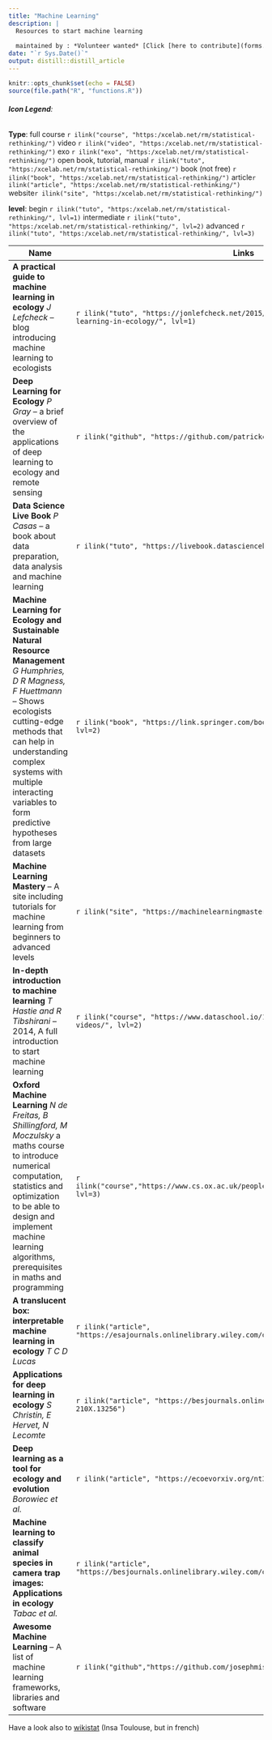 ```yaml
---
title: "Machine Learning"
description: |
  Resources to start machine learning
  
  maintained by : *Volunteer wanted* [Click [here to contribute](forms.html)]{style="float:right"}
date: "`r Sys.Date()`"
output: distill::distill_article
---
```


```r
knitr::opts_chunk$set(echo = FALSE)
source(file.path("R", "functions.R"))
```
###### **Icon Legend**:
**Type**:
full course `r ilink("course", "https:/xcelab.net/rm/statistical-rethinking/")`
video `r ilink("video", "https:/xcelab.net/rm/statistical-rethinking/")`
exo `r ilink("exo", "https:/xcelab.net/rm/statistical-rethinking/")`
open book, tutorial, manual `r ilink("tuto", "https:/xcelab.net/rm/statistical-rethinking/")`
book (not free) `r ilink("book", "https:/xcelab.net/rm/statistical-rethinking/")`
article`r ilink("article", "https:/xcelab.net/rm/statistical-rethinking/")`
website`r ilink("site", "https:/xcelab.net/rm/statistical-rethinking/")`

**level**: begin `r ilink("tuto", "https:/xcelab.net/rm/statistical-rethinking/", lvl=1)` intermediate `r ilink("tuto", "https:/xcelab.net/rm/statistical-rethinking/", lvl=2)` advanced `r ilink("tuto", "https:/xcelab.net/rm/statistical-rethinking/", lvl=3)`


| Name                                      | Links |
|-------------------------------------------|-------|
|**A practical guide to machine learning in ecology** *J Lefcheck* -- blog introducing machine learning to ecologists|`r ilink("tuto", "https://jonlefcheck.net/2015/02/06/a-practical-guide-to-machine-learning-in-ecology/", lvl=1)`|
|**Deep Learning for Ecology** *P Gray* -- a brief overview of the applications of deep learning to ecology and remote sensing|`r ilink("github", "https://github.com/patrickcgray/deep_learning_ecology", lvl=1)`|
|**Data Science Live Book** *P Casas* -- a book about data preparation, data analysis and machine learning|`r ilink("tuto", "https://livebook.datascienceheroes.com/", lvl=1)`|
|**Machine Learning for Ecology and Sustainable Natural Resource Management** *G Humphries, D R Magness, F Huettmann* -- Shows ecologists cutting-edge methods that can help in understanding complex systems with multiple interacting variables to form predictive hypotheses from large datasets|`r ilink("book", "https://link.springer.com/book/10.1007%2F978-3-319-96978-7", lvl=2)`|
|**Machine Learning Mastery** -- A site including tutorials for machine learning from beginners to advanced levels|`r ilink("site", "https://machinelearningmastery.com/start-here/")`|
|**In-depth introduction to machine learning** *T Hastie and R Tibshirani* -- 2014, A full introduction to start machine learning|`r ilink("course", "https://www.dataschool.io/15-hours-of-expert-machine-learning-videos/", lvl=2)`|
|**Oxford Machine Learning** *N de Freitas, B Shillingford, M Moczulsky* a maths course to introduce numerical computation, statistics and optimization to be able to design and implement machine learning algorithms, prerequisites in maths and programming|`r ilink("course","https://www.cs.ox.ac.uk/people/nando.defreitas/machinelearning/", lvl=3)`|
|**A translucent box: interpretable machine learning in ecology** *T C D Lucas*|`r ilink("article", "https://esajournals.onlinelibrary.wiley.com/doi/full/10.1002/ecm.1422")`|
|**Applications for deep learning in ecology** *S Christin, E Hervet, N Lecomte* |`r ilink("article", "https://besjournals.onlinelibrary.wiley.com/doi/10.1111/2041-210X.13256")`|
|**Deep learning as a tool for ecology and evolution** *Borowiec et al.* |`r ilink("article", "https://ecoevorxiv.org/nt3as/")`|
|**Machine learning to classify animal species in camera trap images: Applications in ecology** *Tabac et al.* |`r ilink("article", "https://besjournals.onlinelibrary.wiley.com/doi/full/10.1111/2041-210X.13120")`|
|**Awesome Machine Learning** -- A list of machine learning frameworks, libraries and software|`r ilink("github","https://github.com/josephmisiti/awesome-machine-learning")`| 




Have a look also to [wikistat](https://github.com/wikistat) (Insa Toulouse, but in french)
